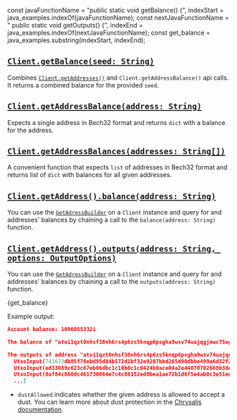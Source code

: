 const javaFunctionName = "public static void getBalance() {",
  indexStart = java_examples.indexOf(javaFunctionName);
const nextJavaFunctionName = " public static void getOutputs() {",
  indexEnd = java_examples.indexOf(nextJavaFunctionName);
const get_balance = java_examples.substring(indexStart, indexEnd);

## [`Client.getBalance(seed: String)`](./../libraries/java/api_reference#getbalanceseed-getbalancebuilderapi)

Combines [`Client.getAddresses()`](./../libraries/java/api_reference#getaddressesseed-getaddressesbuilder) and
`Client.getAddressBalance()` api calls. It returns a combined balance for the provided `seed`.

## [`Client.getAddressBalance(address: String)`](./../libraries/java/api_reference#getaddressbalanceaddress-balanceaddressresponse)

Expects a single address in Bech32 format and returns `dict` with a balance for the address.

## [`Client.getAddressBalances(addresses: String[])`](./../libraries/java/api_reference#getaddressesbalancesaddresses-balanceaddressresponse)

A convenient function that expects `list` of addresses in Bech32 format and returns list of `dict` with balances for all
given addresses.

## [`Client.getAddress().balance(address: String)`](./../libraries/java/api_reference#balanceaddress-balanceaddressresponse)

You can use the [`GetAdressBuilder`](./../libraries/java/api_reference#getaddressesbuilder) on a `Client` instance and
query for and addresses' balances by chaining a call to the `balance(address: String)` function.

## [`Client.getAddress().outputs(address: String, options: OutputOptions)`](./../libraries/java/api_reference#outputsaddress-options-balanceaddressresponse)

You can use the [`GetAdressBuilder`](./../libraries/java/api_reference#getaddressesbuilde) on a `Client` instance and
query for and addresses' balances by chaining a call to the `outputs(address: String)` function.

<CodeBlock className="language-java">{get_balance}</CodeBlock>

Example output:

```json
Account balance: 1096055332i

The balance of "atoi1qzt0nhsf38nh6rs4p6zs5knqp6psgha9wsv74uajqgjmwc75ugupx3y7x0r" is 451055332i

The outputs of address "atoi1qzt0nhsf38nh6rs4p6zs5knqp6psgha9wsv74uajqgjmwc75ugupx3y7x0r" are: [
  UtxoInput(741673db85f78ebd95d04b572d1bf32e9207bbd265d90dbbe499a6d32f2b25470000),
  UtxoInput(ed33089c623c67eb06dbc1c10b0c1c0424b0ace04a2e44070702668b3de440c80000),
  UtxoInput(0af84c860dc461730064e7c4c88152ed8bea1ae72b1d6f5e4ab0c3e51ed185b70100),
  ...]
```

- `dustAllowed` indicates whether the given address is allowed to accept a dust. You can learn more about dust
  protection in the
  [Chrysalis documentation](https://wiki.iota.org/chrysalis-docs/faq#what-is-dust-protection-and-how-does-it-work).

